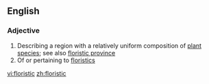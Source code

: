 ==English==

===Adjective===
{{en-adj|-}}

# Describing a region with a relatively uniform composition of [[plant]] [[species]]; see also [[floristic province]]
# Of or pertaining to [[floristics]]

[[vi:floristic]]
[[zh:floristic]]
